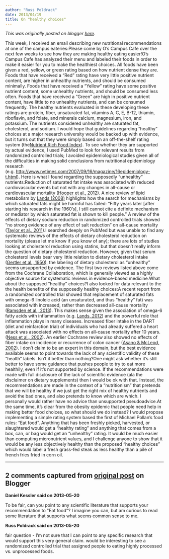 ```yaml
---
author: "Russ Poldrack"
date: 2013/04/19
title: On "healthy choices"
---
```


*This was originally posted on blogger [here](https://russpoldrack.blogspot.com/2013/04/on-healthy-choices.html)*.

This week, I received an email describing new nutritional recommendations at one of the campus eateries:Please come by O's Campus Cafe over the next few weeks to see how they are making healthy eating easier!O's Campus Cafe has analyzed their menu and labeled their foods in order to make it easier for you to make the healthiest choices.  All foods have been given a red, yellow, or green rating based on how nutrient dense they are. Foods that have received a "Red" rating have very little positive nutrient content, are higher in unhealthy nutrients, and should be consumed minimally.  Foods that have received a "Yellow" rating have some positive nutrient content, some unhealthy nutrients, and should be consumed less often.  Foods that have received a "Green" are high in positive nutrient content, have little to no unhealthy nutrients, and can be consumed frequently.  The healthy nutrients evaluated in these developing these ratings are protein, fiber, unsaturated fat, vitamins A, C, E, B-12, thiamin, riboflavin, and folate, and minerals calcium, magnesium, iron, and potassium.  The nutrients considered unhealthy are saturated fat, cholesterol, and sodium. I would hope that guidelines regarding "healthy" choices at a major research university would be backed up with evidence, but it turns out that they were simply based on an off-the-shelf rating system (the[ Nutrient Rich Food Index](http://jn.nutrition.org/content/139/8/1549.abstract)). To see whether they are supported by actual evidence, I used PubMed to look for relevant results from randomized controlled trials; I avoided epidemiological studies given all of the difficulties in making solid conclusions from nutritional epidemiology research (e.g. [http://www.nytimes.com/2007/09/16/magazine/16epidemiology-t.html](http://www.nytimes.com/2007/09/16/magazine/16epidemiology-t.html?oref=login)). Here is what I found regarding the supposedly "unhealthy" nutrients:Reduction of saturated fat intake was associated with reduced cardiovascular events but not with any changes in all-cause or cardiovascular mortality ([Hooper et al., 2012](http://www.ncbi.nlm.nih.gov/pubmed/22592684)). A nice review of lipid metabolism by [Lands (2008)](http://www.sciencedirect.com/science/article/pii/S0163782707000549) highlights how the search for mechanisms by which saturated fats might be harmful has failed: "Fifty years later [after starting his research in the 1960's], I still cannot cite a definite mechanism or mediator by which saturated fat is shown to kill people." A review of the effects of dietary sodium reduction in randomized controlled trials showed "no strong evidence of any effect of salt reduction" on all-cause mortality ([Taylor et al., 2011](http://www.ncbi.nlm.nih.gov/pubmed/21735439)).I searched deeply on PubMed but was unable to find any systematic reviews of the effects of dietary cholesterol reduction on mortality (please let me know if you know of any); there are lots of studies looking at cholesterol reduction using statins, but that doesn't really inform the question of dietary cholesterol reduction.  However, given that serum cholesterol levels bear very little relation to dietary cholesterol intake ([Gertler et al., 1950](http://circ.ahajournals.org/content/2/5/696.full.pdf)), the labeling of dietary cholesterol as "unhealthy" seems unsupported by evidence.  The first two reviews listed above come from the Cochrane Collaboration, which is generally viewed as a highly objective source for systematic reviews in evidence-based medicine.What about the supposed "healthy" choices?I also looked for data relevant to the the health benefits of the supposedly healthy choices:A recent report from a randomized controlled trial showed that replacement of saturated fats with omega-6 linoleic acid (an unsaturated, and thus "healthy" fat) was associated with increased, rather than decreased all-cause mortality ([Ramsden et al., 2013](http://www.ncbi.nlm.nih.gov/pubmed/23386268)). This makes sense given the association of omega-6 fatty acids with inflammation (e.g. [Lands, 2012](http://www.ncbi.nlm.nih.gov/pmc/articles/PMC3475243/))  and the powerful role that inflammation plays in many diseases. Increased fiber intake in the DART (diet and reinfarction trial) of individuals who had already suffered a heart attack was associated with no effects on all-cause mortality after 10 years.([Ness et al., 2002](http://www.ncbi.nlm.nih.gov/pubmed/12032650)).  An earlier Cochrane review also showed no effects of fiber intake on incidence or recurrence of colon cancer ([Asano & McLeod, 2002](http://www.ncbi.nlm.nih.gov/pubmed/12076480)). I don't claim to be an expert in this domain, but the best evidence available seems to point towards the lack of any scientific validity of these "health" labels.  Isn't it better than nothing?One might ask whether it's still better to have some guidance that pushes people to try to eat more healthily, even if it's not supported by science.  If the recommendations were made with full disclosure of the lack of scientific evidence (ala the disclaimer on dietary supplements) then I would be ok with that. Instead, the recommendations are made in the context of a "nutritionism" that pretends that we will be healthy if we just get the right mix of healthy nutrients and avoid the bad ones, and also pretends to know which are which.  I personally would rather have no advice than unsupported pseudoadvice.At the same time, it's clear from the obesity epidemic that people need help in making better food choices, so what should we do instead?  I would propose implementing a simple rating system based the first of Michael Pollan's food rules: "Eat food".  Anything that has been freshly picked, harvested, or slaughtered would get a "healthy rating" and anything that comes from a box, can, or bag would get an "unhealthy" rating. It would be much easier than computing micronutrient values, and I challenge anyone to show that it would be any less objectively healthy than the proposed "healthy choices" which would label a fresh grass-fed steak as less healthy than a pile of french fries fried in corn oil.

---

## 2 comments captured from [original post](https://russpoldrack.blogspot.com/2013/04/on-healthy-choices.html) on Blogger

**Daniel Kessler said on 2013-05-20**

To be fair, can you point to any scientific literature that supports your recommendation to &quot;Eat food&quot;? I imagine you can, but am curious to read some literature that supports what seems common sense to me.

**Russ Poldrack said on 2013-05-20**

fair question - I'm not sure that I can point to any specific research that would support this very general claim.  would be interesting to see a randomized controlled trial that assigned people to eating highly processed vs. unprocessed foods.

